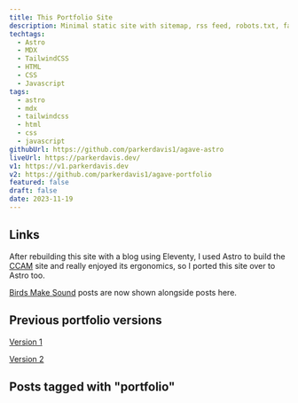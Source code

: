 ```yaml
---
title: This Portfolio Site
description: Minimal static site with sitemap, rss feed, robots.txt, favicons, manifest, image optimization, and more.
techtags:
  - Astro
  - MDX
  - TailwindCSS
  - HTML
  - CSS
  - Javascript
tags:
  - astro
  - mdx
  - tailwindcss
  - html
  - css
  - javascript
githubUrl: https://github.com/parkerdavis1/agave-astro
liveUrl: https://parkerdavis.dev/
v1: https://v1.parkerdavis.dev
v2: https://github.com/parkerdavis1/agave-portfolio
featured: false
draft: false
date: 2023-11-19
---
```


## Links

<ProjectLinks githubUrl={frontmatter.githubUrl} liveUrl={frontmatter.liveUrl} />

After rebuilding this site with a blog using Eleventy, I used Astro to build the [CCAM](https://ccam.world) site and really enjoyed its ergonomics, so I ported this site over to Astro too. 

[Birds Make Sound](https://birdsmakesound.com) posts are now shown alongside posts here. 



## Previous portfolio versions

<p><a href={frontmatter.v1}>Version 1</a></p>
<p><a href={frontmatter.v2}>Version 2</a></p>

## Posts tagged with "portfolio"

<RelatedPosts tag="portfolio" />